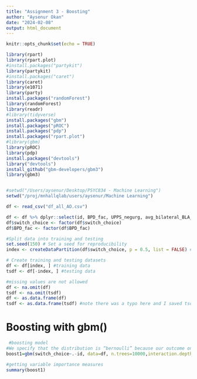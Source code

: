 ```yaml
---
title: "Assignment 3 - Boosting"
author: "Aysenur Okan"
date: "2024-02-08"
output: html_document
---
```


```r
knitr::opts_chunk$set(echo = TRUE)

library(rpart)
library(rpart.plot)
#install.packages("partykit")
library(partykit)
#install.packages("caret")
library(caret)
library(e1071)
library(party)
install.packages("randomForest")
library(randomForest)
library(readr)
#library(tidyverse)
install.packages("gbm")
install.packages("pROC")
install.packages("pdp")
install.packages("rpart.plot")
#library(gbm)
library(pROC)
library(pdp)
install.packages("devtools")
library("devtools")
install_github("gbm-developers/gbm3")
library(gbm3)


#setwd("/Users/aysenur/Desktop/PSYC834 - Machine Learning")
setwd("/proj/mnhallqlab/users/aysenur/Machine Learning")

df <- read_csv("df_all_AO.csv")

df <- df %>% dplyr::select(id, BPD_fac, UPPS_negurg, avg_bilateral_BLA_CeN_EC, vmPFC_l_CeN_l_EC_SC, prev_PE, prev_rewarded, prev_vdiff, switch_choice)
df$switch_choice <- factor(df$switch_choice)
df$BPD_fac <- factor(df$BPD_fac)

#Split data into training and testing
set.seed(150) # Set a seed for reproducibility
index <- createDataPartition(df$switch_choice, p = 0.5, list = FALSE) # Create an index for splitting the data; use 50% for training and 50% for testing

# Create training and testing datasets
df <- df[index, ] #training data
tsdf <- df[-index, ] #testing data

#missing values are not allowed
df <- na.omit(df)
tsdf <- na.omit(tsdf)
df <- as.data.frame(df)
tsdf <- as.data.frame(tsdf) #note there was a typo here and I saved tsdf as df so that might be why there was no difference when I ran the models -- oops. Realized it after submitting the assignment and didn't run the models again, but just keep that in mind if you come back to this. 
```




# Boosting with gbm()

```r
 #boosting model
#We specify that the distribution is “bernoulli” because our outcome only takes two values: 0 or 1. There were 10000 trees sequentially grown on the negative gradients of pf, and the trees have an interaction depth of 2, so each tree has two splits/three leaves. 
boost1=gbm(switch_choice~.-id, data=df, n.trees=10000,interaction.depth = 2,shrinkage = .001, bag.fraction = .5,distribution='bernoulli',cv.folds = 3)

#getting variable importance measures
summary(boost1) 
```

















